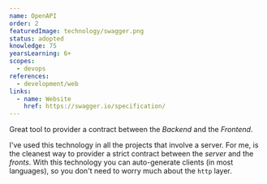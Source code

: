 ```yaml
---
name: OpenAPI
order: 2
featuredImage: technology/swagger.png
status: adopted
knowledge: 75
yearsLearning: 6+
scopes:
  - devops
references:
  - development/web
links:
  - name: Website
    href: https://swagger.io/specification/
---
```


Great tool to provider a contract between the _Backend_ and the _Frontend_.

I've used this technology in all the projects that involve a server. For me, is the cleanest way to provider a strict contract between the _server_ and the _fronts_. With this technology you can auto-generate clients (in most languages), so you don't need to worry much about the `http` layer.
